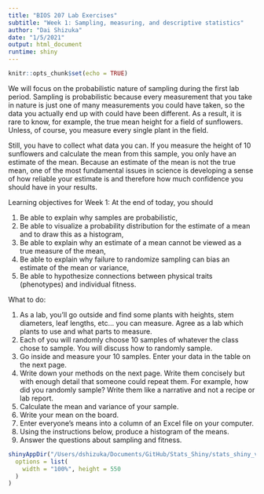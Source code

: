 ```yaml
---
title: "BIOS 207 Lab Exercises"
subtitle: "Week 1: Sampling, measuring, and descriptive statistics"
author: "Dai Shizuka"
date: "1/5/2021"
output: html_document
runtime: shiny
---
```


```r
knitr::opts_chunk$set(echo = TRUE)
```

We will focus on the probabilistic nature of sampling during the first lab period. Sampling is probabilistic because every measurement that you take in nature is just one of many measurements you could have taken, so the data you actually end up with could have been different. As a result, it is rare to know, for example, the true mean height for a field of sunflowers. Unless, of course, you measure every single plant in the field.

Still, you have to collect what data you can. If you measure the height of 10 sunflowers and calculate the mean from this sample, you only have an estimate of the mean. Because an estimate of the mean is not the true mean, one of the most fundamental issues in science is developing a sense of how reliable your estimate is and therefore how much confidence you should have in your results. 

Learning objectives for Week 1:
At the end of today, you should 

1.	Be able to explain why samples are probabilistic, 
2.	Be able to visualize a probability distribution for the estimate of a mean and to draw this as a histogram,
3.	Be able to explain why an estimate of a mean cannot be viewed as a true measure of the mean,
4.	Be able to explain why failure to randomize sampling can bias an estimate of the mean or variance,
5.	Be able to hypothesize connections between physical traits (phenotypes) and individual fitness.

What to do:

1.	As a lab, you’ll go outside and find some plants with heights, stem diameters, leaf lengths, etc… you can measure. Agree as a lab which plants to use and what parts to measure.
2.	Each of you will randomly choose 10 samples of whatever the class chose to sample. You will discuss how to randomly sample.
3.	Go inside and measure your 10 samples. Enter your data in the table on the next page.
4.	Write down your methods on the next page. Write them concisely but with enough detail that someone could repeat them. For example, how did you randomly sample? Write them like a narrative and not a recipe or lab report. 
5.	Calculate the mean and variance of your sample.
6.	Write your mean on the board.
7.	Enter everyone’s means into a column of an Excel file on your computer. 
8.	Using the instructions below, produce a histogram of the means.
9.	Answer the questions about sampling and fitness.


```r
shinyAppDir("/Users/dshizuka/Documents/GitHub/Stats_Shiny/stats_shiny_v4/",
  options = list(
    width = "100%", height = 550
  )
)
```




